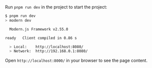 Run `pnpm run dev` in the project to start the project:

```bash
$ pnpm run dev
> modern dev

  Modern.js Framework v2.55.0

ready   Client compiled in 0.86 s

  > Local:    http://localhost:8080/
  > Network:  http://192.168.0.1:8080/
```

Open `http://localhost:8000/` in your browser to see the page content.
